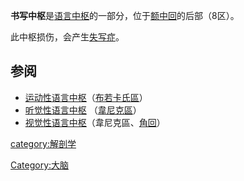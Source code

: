 {{Unreferenced|time=2022-06-14T02:58:33+00:00}}
'''书写中枢'''是[[语言中枢|语言中枢]]的一部分，位于[[额中回|额中回]]的后部（8区）。

此中枢损伤，会产生[[失写症|失写症]]。

==参阅==
*[[运动性语言中枢|运动性语言中枢]]（[[布若卡氏区|布若卡氏區]]）
*[[听觉性语言中枢|听觉性语言中枢]] （[[韋尼克區|韋尼克區]]）
*[[视觉性语言中枢|视觉性语言中枢]]（韋尼克區、[[角回|角回]]）

[[category:解剖学|category:解剖学]]
[[Category:大脑|Category:大脑]]